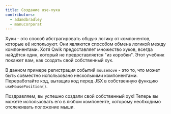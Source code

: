 ```yaml
---
title: Создание use-хука
contributors:
  - adamdbradley
  - manucorporat
---
```


Хуки - это способ абстрагировать общую логику от компонентов, которые её используют. Они являются способом обмена логикой между компонентами. Хотя Qwik предоставляет множество хуков, всегда найдётся один, который не предоставляется "из коробки". Этот учебник покажет вам, как создать свой собственный хук.

В данном примере регистрация событий `mousemove` - это то, что может быть совместно использовано несколькими компонентами. Переработайте код, вытащив код перед JSX в собственную функцию `useMousePosition()`.

Поздравляем, вы успешно создали свой собственный хук! Теперь вы можете использовать его в любом компоненте, которому необходимо отслеживать положение мыши.
